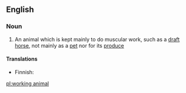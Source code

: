 ==English==

===Noun===
{{en-noun}}

# An animal which is kept mainly to do muscular work, such as a [[draft horse]], not mainly as a [[pet]] nor for its [[produce]]

====Translations====
{{trans-top|animal kept for work}}
* Finnish: {{t|fi|työjuhta}}
{{trans-mid}}
{{trans-bottom}}

[[pl:working animal]]